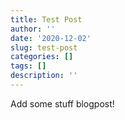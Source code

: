 ```yaml
---
title: Test Post
author: ''
date: '2020-12-02'
slug: test-post
categories: []
tags: []
description: ''
---
```


Add some stuff
blogpost!